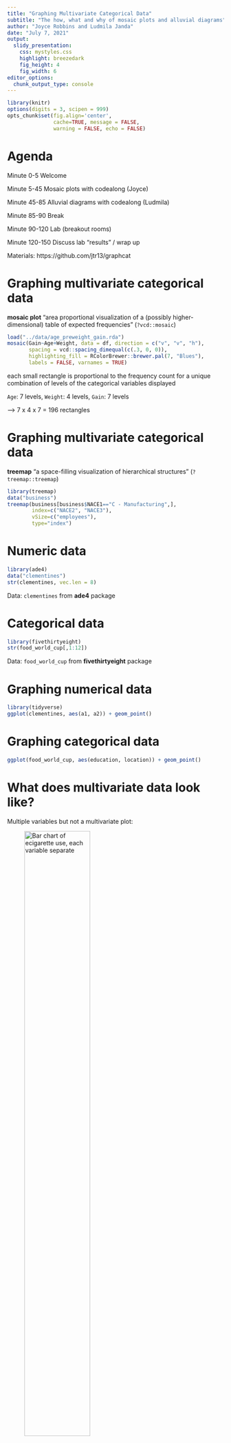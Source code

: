 ```yaml
---
title: "Graphing Multivariate Categorical Data"
subtitle: "The how, what and why of mosaic plots and alluvial diagrams"
author: "Joyce Robbins and Ludmila Janda"
date: "July 7, 2021"
output:
  slidy_presentation: 
    css: mystyles.css
    highlight: breezedark
    fig_height: 4
    fig_width: 6
editor_options: 
  chunk_output_type: console
---
```


```r
library(knitr)
options(digits = 3, scipen = 999)
opts_chunk$set(fig.align='center',
               cache=TRUE, message = FALSE, 
               warning = FALSE, echo = FALSE)
```

# Agenda

Minute 0-5 Welcome  

Minute 5-45 Mosaic plots with codealong (Joyce)

Minute 45-85 Alluvial diagrams with codealong (Ludmila)

Minute 85-90 Break

Minute 90-120 Lab (breakout rooms)

Minute 120-150 Discuss lab "results" / wrap up

Materials: https://github.com/jtr13/graphcat

# Graphing multivariate categorical data

**mosaic plot** "area proportional visualization of a (possibly higher-dimensional) table of expected frequencies" (`?vcd::mosaic`)

```r
load("../data/age_preweight_gain.rda")
mosaic(Gain~Age+Weight, data = df, direction = c("v", "v", "h"),
       spacing = vcd::spacing_dimequal(c(.3, 0, 0)),
       highlighting_fill = RColorBrewer::brewer.pal(7, "Blues"),
       labels = FALSE, varnames = TRUE)
```

each small rectangle is proportional to the frequency count for a unique combination of levels of the categorical variables displayed

`Age`: 7 levels, `Weight`: 4 levels, `Gain`: 7 levels  

--> 7 x 4 x 7 = 196 rectangles

# Graphing multivariate categorical data

**treemap** "a space-filling visualization of hierarchical structures" (`?treemap::treemap`)


```r
library(treemap)
data("business")
treemap(business[business$NACE1=="C - Manufacturing",],
        index=c("NACE2", "NACE3"),
        vSize=c("employees"),
        type="index")
```




# Numeric data

```r
library(ade4)
data("clementines")
str(clementines, vec.len = 8)
```

Data: `clementines` from **ade4** package

# Categorical data

```r
library(fivethirtyeight)
str(food_world_cup[,1:12])
```

Data: `food_world_cup` from **fivethirtyeight** package

# Graphing numerical data

```r
library(tidyverse)
ggplot(clementines, aes(a1, a2)) + geom_point()
```

# Graphing categorical data

```r
ggplot(food_world_cup, aes(education, location)) + geom_point()
```

# What does multivariate data look like?

Multiple variables but not a multivariate plot:

<figure>
  <img src="ecigs2014.png" alt="Bar chart of ecigarette use, each variable separate" width="60%"/></img>
  <figcaption>
    https://www.cdc.gov/nchs/images/databriefs/201-250/db217_fig1.png
  </figcaption>
</figure>

# Multivariate categorical data

## Frequency

-   Bar charts
-   Cleveland dot plots

## Proportion / Association

-   Mosaic plots

## Change of state

-   Alluvial diagrams

# Stacked and faceted bar charts

```r
load("../data/age_preweight_gain.rda")
df %>% group_by(Age, Weight, Gain) %>% 
  mutate(Gain = paste(Gain, "lbs")) %>% 
  summarize(Births = sum(Births)) %>% 
  ungroup() %>% 
ggplot(aes(Age, Births/1000, fill = Gain)) + geom_col(color = "black", lwd = .25) +
  scale_fill_brewer(palette = "Blues") +
  facet_wrap(~Weight) + ylab("Births (in 1000s)") +
  theme_bw(14)+
  theme(panel.grid.major.x = element_blank()) +
  ggtitle("U.S. 2019 Births by Age and Weight Gain",
          sub = "faceted on Prepregnancy Weight")
```

# Cleveland dot plot

```r
theme_dotplot <- theme_bw(14) +
    theme(axis.text.y = element_text(size = rel(.75)),
    	axis.ticks.y = element_blank(),
        panel.grid.major.x = element_blank(),
        panel.grid.major.y = element_line(size = 0.5),
        panel.grid.minor.x = element_blank()) 
```

```r
df %>% group_by(Age, Weight, Gain) %>% 
  mutate(Gain = paste(Gain, "lbs")) %>% 
  summarize(Births = sum(Births)) %>% 
  ungroup() %>% 
  ggplot(aes(x = Births/1000, y = Gain, color = Weight, shape = Weight)) +
  geom_point() + 
  scale_color_manual(values = RColorBrewer::brewer.pal(8, "Blues")[5:8]) +
  scale_shape_manual(values = c(3, 2, 0, 7)) +
  facet_wrap(~Age, ncol = 2) + theme_dotplot + 
  xlab("Births (in 1000s)") + 
  ggtitle("U.S. 2019 Births by Weight Gain and Prepregnancy Weight",
          sub = "faceted on Age")
```

# Proportion / Association

```r
# https://www.journalism.org/2019/08/14/methodology-local-news-demographics/

localnews <- data.frame(Age = c("18-29", "30-49", "50-64", "65+"),
                    Freq = c(2851, 9967, 11163, 10911)) %>% 
                    mutate(Followers = round(Freq*c(.15, .28, .38, .42)),
                           Nonfollowers = Freq - Followers)

Overall <- round(sum(localnews$Followers)/sum(localnews$Freq), 3)

```

Are older Americans more interested in local news than younger Americans?

`r sum(localnews$Freq)` U.S. adults were asked whether or not they follow local news "very closely". `r 100*Overall`% said yes.

Group sizes are:

```r
localnews[,1:2]
```
<figure>
  <figcaption>
Source: <https://www.journalism.org/2019/08/14/methodology-local-news-demographics/>
  </figcaption>
</figure>  

If older Americans are **NOT** more interested in local news, what would the breakdowns look like?

# Assumption of no association between age and group


```r
expected <- data.frame(Age = localnews$Age, Freq = localnews$Freq, Followers = round(.345*localnews$Freq), Nonfollowers=round(.655*localnews$Freq))
expected
```


# Assumption of no association between age and group


```r
expected
```


```r
tidyexp <- expected %>% gather(key = "Group", value = "Freq", -Age)
library(vcd)
tidyexp$Group <- fct_rev(tidyexp$Group)
mosaic(Group ~ Age, direction = c("v", "h"), tidyexp,
       highlighting_fill = c("grey80", "cornflowerblue"))
```

`r 100*Overall`% follow local news regardless of age


# Mosaic plot of actual data


```r
localnews
```


```r
local <- localnews %>% dplyr::select(-Freq)
tidylocal <- local %>% 
  gather(key = "Group", value = "Freq", -Age)
tidylocal$Group <- fct_rev(tidylocal$Group)
mosaic(Group ~ Age, direction = c("v", "h"), tidylocal,
       highlighting_fill = c("grey80", "cornflowerblue"))
```

# Chi Square Test of Independence

Null hypothesis: Age and tendency to follow local news are independent

Alternative hypothesis: Age and tendency to follow local news are NOT independent

We compare OBSERVED to EXPECTED:

```r
localmat <- as.matrix(local[,2:3])
rownames(localmat) <- local$Age
X <- chisq.test(localmat, correct = FALSE)
X$observed
X$expected
```

```r
X
```

# Creating mosaic plots

start with a rectangle

```r
m <- matrix(1)
dimnames(m) <- list(`Group` = "",
                      `Age`  = "")
vcd::mosaic(m)
```


# 1st cut: vertical 

independent variable (Age)

```r
vcd::mosaic(~Age, direction="v", data=tidylocal)
```

# 2nd cut: horizontal

dependent variable (Group)

```r
vcd::mosaic(Group~Age, data = tidylocal, direction = c("v", "h"),
            highlighting_fill = c("grey80", "cornflowerblue"))
```

# Mosaic plot

no association


```r
mosaic(Group ~ Age, data = tidyexp, direction = c("v", "h"), 
       highlighting_fill = c("grey80", "cornflowerblue"))
```

# Mosaic plot

deterministic relationship

```r
tidylocal2 <- tidylocal
tidylocal2$Freq <- c(0, 0, 0, 4583+6328,
                     428+2423, 2791+7176, 4242+5921, 0)
mosaic(Group ~ Age, direction = c("v", "h"), tidylocal2,
       highlighting_fill = c("grey80", "cornflowerblue"))
```

# Birth data, U.S. 2019

<table>
<tr><td>
```r
load("../data/age_preweight_gain.rda")

mosaic(~Age, direction="v", data = df)

```
</td><td>

```r
wtcolors <- RColorBrewer::brewer.pal(length(levels(df$Weight)), "Greens")
df$Dummy <- ""
mosaic(Dummy~Weight, data = df, 
       margins = c(0, 1, 0, 5),
       rot_labels = c(0, 0, 0, 0), # top, right, bottom, left
       highlighting_fill = wtcolors,
       labeling_args = list(
          set_varnames = c(Weight = "",
                           Dummy = "Pre-pregnancy Weight (lbs)"),
          offset_varnames = c(0, 0, 0, 1),
          just_labels = c("center", "center", "center", "right")))
```

</td><td>
```r
gncolors <- RColorBrewer::brewer.pal(length(levels(df$Gain)), "Blues")
mosaic(Dummy~Gain, direction="h", data = df,
       rot_labels = c(0, 0, 0, 0),
       highlighting_fill = gncolors,
       labeling_args = list(
          set_varnames = c(Gain = "", Dummy = "Weight Gain (lbs)"),
          just_labels = c("center", "center", "center", "right")))
```
</td></tr>
</table>

Source: https://wonder.cdc.gov/natality-current.html

https://github.com/jtr13/graphcat/blob/main/data/age_preweight_gain.txt

# Weight vs. Age


```r
mosaic(Weight~Age, data = df, direction = c("v", "h"),
       margins = c(0, 1, 0, 5),
       rot_labels = c(0, 0, 0, 0), # top, right, bottom, left
       highlighting_fill = wtcolors,
       labeling_args = list(tl_labels = c(FALSE, TRUE),
          set_varnames = c(Weight = "Pre-pregnancy\nWeight (lbs)"),
          offset_varnames = c(0, 0, 0, 1),
          just_labels = c("center", "center", "center", "right")))
```

# Gain vs. Age


```r
mosaic(Gain~Age, data = df, direction = c("v", "h"),
       margins = c(0, 1, 0, 5),
       rot_labels = c(0, 0, 0, 0), # top, right, bottom, left
       highlighting_fill = gncolors,
       labeling_args = list(tl_labels = c(FALSE, TRUE),
          set_varnames = c(Weight = "Pre-pregnancy\nWeight (lbs)"),
          offset_varnames = c(0, 0, 0, 1),
          just_labels = c("center", "center", "center", "right")))
```

# Gain vs. Weight

```r
mosaic(Gain~Weight, data = df, direction = c("v", "h"),
       margins = c(0, 1, 0, 5),
       rot_labels = c(0, 0, 0, 0), # top, right, bottom, left
       highlighting_fill = gncolors,
       labeling_args = list(tl_labels = c(FALSE, TRUE),
          set_varnames = c(Weight = "Pre-pregnancy Weight (lbs)"),
          offset_varnames = c(0, 0, 0, 1),
          just_labels = c("center", "center", "center", "right")))
```

# 

```r
dftab <- xtabs(Births~Weight+Age+Gain, data = df)
mosaic(dftab,
       direction = c("v", "v", "h"),
       rot_labels = c(0,0,0,0),
       spacing = vcd::spacing_dimequal(c(.3, 0, 0)),
       labeling_args = list(abbreviate = c(Age = -1),
                            labeling = labeling_cells(text = labels)),
       gp_labels = gpar(fontsize = 8),
       highlighting = "Gain",
       highlighting_fill = gncolors,
       pop=FALSE)
labels <- ifelse(dftab > -1, NA, NA)
labels[2,,3] <- paste(levels(factor(df$Age)), "\n yrs")
labeling_cells(text = labels,   margin = 0, gp_text = gpar(fontsize = 8))(dftab)
```

#
```r
dftab <- xtabs(Births~Age+Weight+Gain, data = df)
mosaic(dftab,
       direction = c("v", "v", "h"),
       rot_labels = c(0,0,0,0),
       spacing = vcd::spacing_dimequal(c(.3, 0, 0)),
       labeling_args = list(labeling = labeling_cells(text = labels)),  gp_labels = gpar(fontsize = 8),
       highlighting = "Gain",
       highlighting_fill = gncolors,
       pop=FALSE)
labels <- ifelse(dftab > -1, NA, NA)
labels[4,,3] <- paste(levels(factor(df$Weight)), "\n lbs")
labeling_cells(text = labels,   margin = 0, gp_text = gpar(fontsize = 8))(dftab)
```


# Mosaic plot with four variables

```r
library(MASS)
mosaic(Sat ~ Cont + Type + Infl, 
       direction = c("h", "v", "v", "h"), 
       data = housing, 
       highlighting_fill = c("grey80", "grey80", "#ff5252"),
       spacing = vcd::spacing_dimequal(c(.3, .3, 0, 0)),
       rot_labels = c(0, 0, 0, 0),
       labeling_args = list(abbreviate = c(Sat = 1, Cont = 1, Infl = 1)))
```


`MASS::housing`

<figcaption>

`Sat`: 
Satisfaction of householders with their present housing circumstances, (High, Medium or Low, ordered factor).

`Infl`: 
Perceived degree of influence householders have on the management of the property (High, Medium, Low).

`Type`: 
Type of rental accommodation, (Tower, Atrium, Apartment, Terrace).

`Cont`:
Contact residents are afforded with other residents, (Low, High).
  
</figcaption>

# Mosaic plot best practices

-   Dependent variables is split last and split *horizontally*

-   `hightlighting_fill` only affects *dependent* variable

-   Other variables are generally split vertically

-   Most important *level* of dependent variable is closest to the x-axis and darkest (or most noticable shade)


See: Antony Unwin, *Graphical Data Analysis with R*, CRC Press, 2015.
